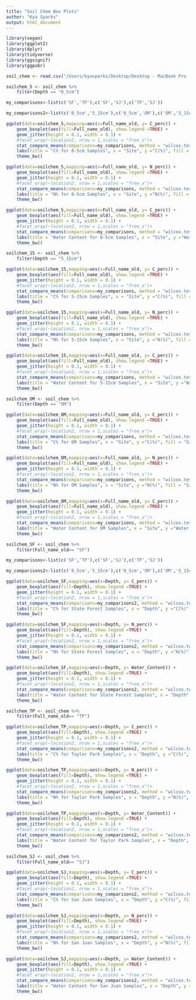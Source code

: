 ```yaml
---
title: "Soil Chem Box Plots"
author: "Kya Sparks"
output: html_document
---
```


```r
library(vegan)
library(ggplot2)
library(dplyr)
library(tidyverse)
library(ggsignif)
library(ggpubr)
```


```r
soil_chem <- read.csv("/Users/kyasparks/Desktop/Desktop - MacBook Pro (2)/Kyas_PhD/CSU_2023_2024/Projects/ASCC/ASCC_July2024_USETHIS_ks/Soil_Chemistry_TimFegelRMRS/SoilChemAnalysis_16S_ASCC/ASCC_16S_SoilChemMetadata_rem.csv")
```

```r
soilchem_5 <- soil_chem %>% 
    filter(Depth == "0_5cm")
```

```r
my_comparisons<-list(c('SF','TP'),c('SF','SJ'),c('TP','SJ'))

my_comparisons2<-list(c('0_5cm','5_15cm'),c('0_5cm','OM'),c('OM','5_15cm'))
```


```r
ggplot(data=soilchem_5,mapping=aes(x=Full_name_old, y= C_perc)) + 
    geom_boxplot(aes(fill=Full_name_old), show.legend =TRUE) + 
    geom_jitter(height = 0.1, width = 0.1) +
    #facet_wrap(~location2, nrow = 1,scales = "free_x")+
    stat_compare_means(comparisons=my_comparisons, method = "wilcox.test", label="p.signif", show.legend = FALSE, size = 6, hide.ns = FALSE, tip.length = 0.035, bracket.size = 0.5) + 
    labs(title = "C% for 0-5cm Samples", x = "Site", y ="C(%)", fill = "Site" )+
    theme_bw()
```


```r
ggplot(data=soilchem_5,mapping=aes(x=Full_name_old, y= N_perc)) + 
    geom_boxplot(aes(fill=Full_name_old), show.legend =TRUE) + 
    geom_jitter(height = 0.1, width = 0.1) +
    #facet_wrap(~location2, nrow = 1,scales = "free_x")+
    stat_compare_means(comparisons=my_comparisons, method = "wilcox.test", label="p.signif", show.legend = FALSE, size = 6, hide.ns = FALSE, tip.length = 0.035, bracket.size = 0.5) + 
    labs(title = "N% for 0-5cm Samples", x = "Site", y ="N(%)", fill = "Site" )+
    theme_bw()
```

```r
ggplot(data=soilchem_5,mapping=aes(x=Full_name_old, y= C_perc)) + 
    geom_boxplot(aes(fill=Full_name_old), show.legend =TRUE) + 
    geom_jitter(height = 0.1, width = 0.1) +
    #facet_wrap(~location2, nrow = 1,scales = "free_x")+
    stat_compare_means(comparisons=my_comparisons, method = "wilcox.test", label="p.signif", show.legend = FALSE, size = 6, hide.ns = FALSE, tip.length = 0.035, bracket.size = 0.5) + 
    labs(title = "Water Content for 0-5cm Samples", x = "Site", y ="Water Content", fill = "Site" )+
    theme_bw()
```




```r
soilchem_15 <- soil_chem %>% 
    filter(Depth == "5_15cm")
```


```r
ggplot(data=soilchem_15,mapping=aes(x=Full_name_old, y= C_perc)) + 
    geom_boxplot(aes(fill=Full_name_old), show.legend =TRUE) + 
    geom_jitter(height = 0.1, width = 0.1) +
    #facet_wrap(~location2, nrow = 1,scales = "free_x")+
    stat_compare_means(comparisons=my_comparisons, method = "wilcox.test", label="p.signif", show.legend = FALSE, size = 6, hide.ns = FALSE, tip.length = 0.035, bracket.size = 0.5) + 
    labs(title = "C% for 5-15cm Samples", x = "Site", y ="C(%)", fill = "Site" )+
    theme_bw()
```


```r
ggplot(data=soilchem_15,mapping=aes(x=Full_name_old, y= N_perc)) + 
    geom_boxplot(aes(fill=Full_name_old), show.legend =TRUE) + 
    geom_jitter(height = 0.1, width = 0.1) +
    #facet_wrap(~location2, nrow = 1,scales = "free_x")+
    stat_compare_means(comparisons=my_comparisons, method = "wilcox.test", label="p.signif", show.legend = FALSE, size = 6, hide.ns = FALSE, tip.length = 0.035, bracket.size = 0.5) + 
    labs(title = "N% for 5-15cm Samples", x = "Site", y ="N(%)", fill = "Site" )+
    theme_bw()
```

```r
ggplot(data=soilchem_15,mapping=aes(x=Full_name_old, y= C_perc)) + 
    geom_boxplot(aes(fill=Full_name_old), show.legend =TRUE) + 
    geom_jitter(height = 0.1, width = 0.1) +
    #facet_wrap(~location2, nrow = 1,scales = "free_x")+
    stat_compare_means(comparisons=my_comparisons, method = "wilcox.test", label="p.signif", show.legend = FALSE, size = 6, hide.ns = FALSE, tip.length = 0.035, bracket.size = 0.5) + 
    labs(title = "Water Content for 5-15cm Samples", x = "Site", y ="Water Content", fill = "Site" )+
    theme_bw()
```


```r
soilchem_OM <- soil_chem %>% 
    filter(Depth == "OM")
```


```r
ggplot(data=soilchem_OM,mapping=aes(x=Full_name_old, y= C_perc)) + 
    geom_boxplot(aes(fill=Full_name_old), show.legend =TRUE) + 
    geom_jitter(height = 0.1, width = 0.1) +
    #facet_wrap(~location2, nrow = 1,scales = "free_x")+
    stat_compare_means(comparisons=my_comparisons, method = "wilcox.test", label="p.signif", show.legend = FALSE, size = 6, hide.ns = FALSE, tip.length = 0.035, bracket.size = 0.5) + 
    labs(title = "C% for OM Samples", x = "Site", y ="C(%)", fill = "Site" )+
    theme_bw()
```


```r
ggplot(data=soilchem_OM,mapping=aes(x=Full_name_old, y= N_perc)) + 
    geom_boxplot(aes(fill=Full_name_old), show.legend =TRUE) + 
    geom_jitter(height = 0.1, width = 0.1) +
    #facet_wrap(~location2, nrow = 1,scales = "free_x")+
    stat_compare_means(comparisons=my_comparisons, method = "wilcox.test", label="p.signif", show.legend = FALSE, size = 6, hide.ns = FALSE, tip.length = 0.035, bracket.size = 0.5) + 
    labs(title = "N% for OM Samples", x = "Site", y ="N(%)", fill = "Site" )+
    theme_bw()
```

```r
ggplot(data=soilchem_OM,mapping=aes(x=Full_name_old, y= C_perc)) + 
    geom_boxplot(aes(fill=Full_name_old), show.legend =TRUE) + 
    geom_jitter(height = 0.1, width = 0.1) +
    #facet_wrap(~location2, nrow = 1,scales = "free_x")+
    stat_compare_means(comparisons=my_comparisons, method = "wilcox.test", label="p.signif", show.legend = FALSE, size = 6, hide.ns = FALSE, tip.length = 0.035, bracket.size = 0.5) + 
    labs(title = "Water Content for OM Samples", x = "Site", y ="Water Content", fill = "Site" )+
    theme_bw()
```









```r
soilchem_SF <- soil_chem %>% 
    filter(Full_name_old== "SF")
```

```r
my_comparisons<-list(c('SF','TP'),c('SF','SJ'),c('TP','SJ'))

my_comparisons2<-list(c('0_5cm','5_15cm'),c('0_5cm','OM'),c('OM','5_15cm'))
```


```r
ggplot(data=soilchem_SF,mapping=aes(x=Depth, y= C_perc)) + 
    geom_boxplot(aes(fill=Depth), show.legend =TRUE) + 
    geom_jitter(height = 0.1, width = 0.1) +
    #facet_wrap(~location2, nrow = 1,scales = "free_x")+
    stat_compare_means(comparisons=my_comparisons2, method = "wilcox.test", label="p.signif", show.legend = FALSE, size = 6, hide.ns = FALSE, tip.length = 0.035, bracket.size = 0.5) + 
    labs(title = "C% for State Forest Samples", x = "Depth", y ="C(%)", fill = "Depth" )+
    theme_bw()
```


```r
ggplot(data=soilchem_SF,mapping=aes(x=Depth, y= N_perc)) + 
    geom_boxplot(aes(fill=Depth), show.legend =TRUE) + 
    geom_jitter(height = 0.1, width = 0.1) +
    #facet_wrap(~location2, nrow = 1,scales = "free_x")+
    stat_compare_means(comparisons=my_comparisons2, method = "wilcox.test", label="p.signif", show.legend = FALSE, size = 6, hide.ns = FALSE, tip.length = 0.035, bracket.size = 0.5) + 
    labs(title = "N% for State Forest Samples", x = "Depth", y ="N(%)", fill = "Depth")+
    theme_bw()
```

```r
ggplot(data=soilchem_SF,mapping=aes(x=Depth, y= Water_Content)) + 
    geom_boxplot(aes(fill=Depth), show.legend =TRUE) + 
    geom_jitter(height = 0.1, width = 0.1) +
    #facet_wrap(~location2, nrow = 1,scales = "free_x")+
    stat_compare_means(comparisons=my_comparisons2, method = "wilcox.test", label="p.signif", show.legend = FALSE, size = 6, hide.ns = FALSE, tip.length = 0.035, bracket.size = 0.5) + 
    labs(title = "Water Content for State Forest Samples", x = "Depth", y ="Water Content", fill = "Depth" )+
    theme_bw()
```






```r
soilchem_TP <- soil_chem %>% 
    filter(Full_name_old== "TP")
```

```r
ggplot(data=soilchem_TP,mapping=aes(x=Depth, y= C_perc)) + 
    geom_boxplot(aes(fill=Depth), show.legend =TRUE) + 
    geom_jitter(height = 0.1, width = 0.1) +
    #facet_wrap(~location2, nrow = 1,scales = "free_x")+
    stat_compare_means(comparisons=my_comparisons2, method = "wilcox.test", label="p.signif", show.legend = FALSE, size = 6, hide.ns = FALSE, tip.length = 0.035, bracket.size = 0.5) + 
    labs(title = "C% for Taylor Park Samples", x = "Depth", y ="C(%)", fill = "Depth" )+
    theme_bw()
```


```r
ggplot(data=soilchem_TP,mapping=aes(x=Depth, y= N_perc)) + 
    geom_boxplot(aes(fill=Depth), show.legend =TRUE) + 
    geom_jitter(height = 0.1, width = 0.1) +
    #facet_wrap(~location2, nrow = 1,scales = "free_x")+
    stat_compare_means(comparisons=my_comparisons2, method = "wilcox.test", label="p.signif", show.legend = FALSE, size = 6, hide.ns = FALSE, tip.length = 0.035, bracket.size = 0.5) + 
    labs(title = "N% for Taylor Park Samples", x = "Depth", y ="N(%)", fill = "Depth")+
    theme_bw()
```

```r
ggplot(data=soilchem_TP,mapping=aes(x=Depth, y= Water_Content)) + 
    geom_boxplot(aes(fill=Depth), show.legend =TRUE) + 
    geom_jitter(height = 0.1, width = 0.1) +
    #facet_wrap(~location2, nrow = 1,scales = "free_x")+
    stat_compare_means(comparisons=my_comparisons2, method = "wilcox.test", label="p.signif", show.legend = FALSE, size = 6, hide.ns = FALSE, tip.length = 0.035, bracket.size = 0.5) + 
    labs(title = "Water Content for Taylor Park Samples", x = "Depth", y ="Water Content", fill = "Depth" )+
    theme_bw()
```









```r
soilchem_SJ <- soil_chem %>% 
    filter(Full_name_old== "SJ")
```

```r
ggplot(data=soilchem_SJ,mapping=aes(x=Depth, y= C_perc)) + 
    geom_boxplot(aes(fill=Depth), show.legend =TRUE) + 
    geom_jitter(height = 0.1, width = 0.1) +
    #facet_wrap(~location2, nrow = 1,scales = "free_x")+
    stat_compare_means(comparisons=my_comparisons2, method = "wilcox.test", label="p.signif", show.legend = FALSE, size = 6, hide.ns = FALSE, tip.length = 0.035, bracket.size = 0.5) + 
    labs(title = "C% for San Juan Samples", x = "Depth", y ="C(%)", fill = "Depth" )+
    theme_bw()
```


```r
ggplot(data=soilchem_SJ,mapping=aes(x=Depth, y= N_perc)) + 
    geom_boxplot(aes(fill=Depth), show.legend =TRUE) + 
    geom_jitter(height = 0.1, width = 0.1) +
    #facet_wrap(~location2, nrow = 1,scales = "free_x")+
    stat_compare_means(comparisons=my_comparisons2, method = "wilcox.test", label="p.signif", show.legend = FALSE, size = 6, hide.ns = FALSE, tip.length = 0.035, bracket.size = 0.5) + 
    labs(title = "N% for San Juan Samples", x = "Depth", y ="N(%)", fill = "Depth")+
    theme_bw()
```

```r
ggplot(data=soilchem_SJ,mapping=aes(x=Depth, y= Water_Content)) + 
    geom_boxplot(aes(fill=Depth), show.legend =TRUE) + 
    geom_jitter(height = 0.1, width = 0.1) +
    #facet_wrap(~location2, nrow = 1,scales = "free_x")+
    stat_compare_means(comparisons=my_comparisons2, method = "wilcox.test", label="p.signif", show.legend = FALSE, size = 6, hide.ns = FALSE, tip.length = 0.035, bracket.size = 0.5) + 
    labs(title = "Water Content for San Juan Samples", x = "Depth", y ="Water Content", fill = "Depth" )+
    theme_bw()
```


